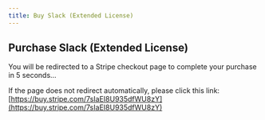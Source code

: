 ```yaml
---
title: Buy Slack (Extended License)
---
```



<Head>
  <meta httpEquiv="refresh" content="5; url='https://buy.stripe.com/7sIaEI8U935dfWU8zY'" />
</Head>

## Purchase Slack (Extended License)

You will be redirected to a Stripe checkout page to complete your purchase in 5 seconds…

If the page does not redirect automatically, please click this link: [https://buy.stripe.com/7sIaEI8U935dfWU8zY](https://buy.stripe.com/7sIaEI8U935dfWU8zY)
